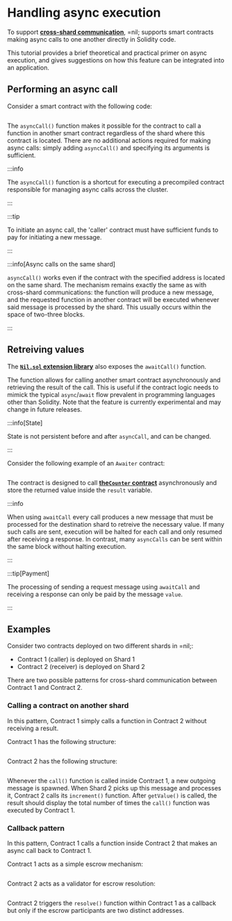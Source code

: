 # Handling async execution

To support [**cross-shard communication**](principles.mdx#cross-shard-communication), =nil; supports smart contracts making async calls to one another directly in Solidity code. 

This tutorial provides a brief theoretical and practical primer on async execution, and gives suggestions on how this feature can be integrated into an application.

## Performing an async call

Consider a smart contract with the following code:

```sol showLineNumbers file=../../../tests/CallerAsync.sol start=startCallerAsync end=endCallerAsync
```

The `asyncCall()` function makes it possible for the contract to call a function in another smart contract regardless of the shard where this contract is located. There are no additional actions required for making async calls: simply adding `asyncCall()` and specifying its arguments is sufficient.

:::info

The `asyncCall()` function is a shortcut for executing a precompiled contract responsible for managing async calls across the cluster.

:::

:::tip

To initiate an async call, the 'caller' contract must have sufficient funds to pay for initiating a new message.

:::

:::info[Async calls on the same shard]

`asyncCall()` works even if the contract with the specified address is located on the same shard. The mechanism remains exactly the same as with cross-shard communications: the function will produce a new message, and the requested function in another contract will be executed whenever said message is processed by the shard. This usually occurs within the space of two-three blocks.

:::

## Retreiving values

The [**`Nil.sol` extension library**](getting-started/prerequisites.mdx#solidity-library) also exposes the `awaitCall()` function. 

The function allows for calling another smart contract asynchronously and retrieving the result of the call. This is useful if the contract logic needs to mimick the typical `async`/`await` flow prevalent in programming languages other than Solidity. Note that the feature is currently experimental and may change in future releases.

:::info[State]

State is not persistent before and after `asyncCall`, and can be changed.

:::

Consider the following example of an `Awaiter` contract:

```solidity showLineNumbers file=../../../tests/Awaiter.sol start=startAwaiterContract end=endAwaiterContract
```

The contract is designed to call [**the`Counter` contract**](getting-started/nil-101.mdx#flow-1) asynchronously and store the returned value inside the `result` variable.

:::info

When using `awaitCall` every call produces a new message that must be processed for the destination shard to retreive the necessary value. If many such calls are sent, execution will be halted for each call and only resumed after receiving a response. In contrast, many `asyncCalls` can be sent within the same block without halting execution.

:::

:::tip[Payment]

The processing of sending a request message using `awaitCall` and receiving a response can only be paid by the message `value`.

:::

## Examples

Consider two contracts deployed on two different shards in =nil;:

* Contract 1 (caller) is deployed on Shard 1
* Contract 2 (receiver) is deployed on Shard 2

There are two possible patterns for cross-shard communication between Contract 1 and Contract 2.

### Calling a contract on another shard

In this pattern, Contract 1 simply calls a function in Contract 2 without receiving a result. 

Contract 1 has the following structure:

```solidity showLineNumbers file=../../../tests/CallerAsyncBasicPattern.sol start=startCallerAsyncBasicPattern end=endCallerAsyncBasicPattern
```

Contract 2 has the following structure:

```solidity showLineNumbers file=../../../tests/Counter.sol start=startContract end=endContract
```

Whenever the `call()` function is called inside Contract 1, a new outgoing message is spawned. When Shard 2 picks up this message and processes it, Contract 2 calls its `increment()` function. After `getValue()` is called, the result should display the total number of times the `call()` function was executed by Contract 1.

### Callback pattern

In this pattern, Contract 1 calls a function inside Contract 2 that makes an async call back to Contract 1.

Contract 1 acts as a simple escrow mechanism:

```solidity showLineNumbers file=../../../tests/Escrow.sol start=startEscrow end=endEscrow
```

Contract 2 acts as a validator for escrow resolution:

```solidity showLineNumbers file=../../../tests/Validator.sol start=startValidator end=endValidator
```

Contract 2 triggers the `resolve()` function within Contract 1 as a callback but only if the escrow participants are two distinct addresses.